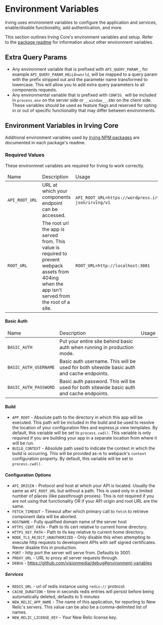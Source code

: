 <Meta title="Configuration|Environment Variables" />

# Environment Variables
Irving uses environment variables to configure the application and services, enable/disable functionality, add authentication, and more.

This section outlines Irving Core's environment variables and setup. Refer to the [package readme](?path=/docs/packages-overview--page) for information about other environment variables.

## Extra Query Params
* Any environment variable that is prefixed with `API_QUERY_PARAM_`, for example `API_QUERY_PARAM_HELLO=world`, will be mapped to a query param with the prefix stripped out and the parameter name transformed to lowercase. This will allow you to add extra query parameters to all components requests.
* Any environmental variable that is prefixed with `CONFIG_` will be included in `process.env` on the server side or `__window__.ENV` on the client side. These variables should be used as feature flags and reserved for opting in or out of specific functionality that may differ between environments.

## Environment Variables in Irving Core
Additional environment variables used by [Irving NPM packages](?path=/docs/packages-overview--page) are documented in each package's readme.

### Required Values
These environmnet variables are required for Irving to work correctly.
<table>
	<thead>
		<tr>
			<td>Name</td>
			<td>Description</td>
			<td>Usage</td>
		</tr>
	</thead>
	<tr>
		<td><code>API_ROOT_URL</code></td>
		<td>URL at which your components endpoint can be accessed.</td>
		<td><code>API_ROOT_URL=https://wordpress.irvingjs.com/wp-json/irving/v1</code></td>
	</tr>
	<tr>
		<td><code>ROOT_URL</code></td>
		<td>The root url the app is served from. This value is required to prevent webpack assets from 404ing when the app isn't served from the root of a site.</td>
		<td><code>ROOT_URL=http://localhost:3001</code></td>
	</tr>
</table>

#### Basic Auth
<table>
	<thead>
		<tr>
			<td>Name</td>
			<td>Description</td>
			<td>Usage</td>
		</tr>
	</thead>
	<tr>
		<td><code>BASIC_AUTH</code></td>
		<td>Put your entire site behind basic auth when running in production mode.</td>
		<td><code></code></td>
	</tr>
	<tr>
		<td><code>BASIC_AUTH_USERNAME</code></td>
		<td>Basic auth username. This will be used for both sitewide basic auth and cache endpoints.</td>
		<td><code></code></td>
	</tr>
	<tr>
		<td><code>BASIC_AUTH_PASSWORD</code></td>
		<td>Basic auth password. This will be used for both sitewide basic auth and cache endpoints.</td>
		<td><code></code></td>
	</tr>
</table>

#### Build
* `APP_ROOT` - Absolute path to the directory in which this app will be executed.
This path will be included in the build and be used to resolve the location of your configuration files and express.js view templates. By default, this variable will be set to `process.cwd()`. This variable is only required if you are building your app in a separate location from where it will be run.
* `BUILD_CONTEXT` - Absolute path used to indicate the context in which the build is occurring.
This will be provided as-is to webpack's `context` configuration property. By default, this variable will be set to `process.cwd()`.

#### Configuration Options
* `API_ORIGIN` - Protocol and host at which your API is located. Usually the same as `API_ROOT_URL` but without a path. This is used only in a limited number of places (like passthrough proxies). This is not required if you are not using that functionality OR if your API origin and root URL are the same.
* `FETCH_TIMEOUT` - Timeout after which primary call to `fetch` to retrieve component data will be aborted.
* `HOSTNAME` - Fully qualified domain name of the server host
* `HTTPS_CERT_PATH` - Path to tls cert relative to current home directory.
* `HTTPS_KEY_PATH` - Path to tls key relative to current home directory.
* `NODE_TLS_REJECT_UNAUTHORIZED` - Only disable this when attempting to execute http requests to development APIs with self signed certificates. Never disable this in production.
* `PORT` - http port the server will serve from. Defaults to 3001.
* `PROXY_URL` - URL to proxy all server requests through.
* `DEBUG` - https://github.com/visionmedia/debug#environment-variables

##### Services
* `REDIS_URL` - url of redis instance using `redis://` protocol.
* `CACHE_DURATION` - time in seconds redis entries will persist before being automatically deleted, defaults to 5 minutes
* `NEW_RELIC_APP_NAME` - The name of this application, for reporting to New Relic's servers. This value can be also be a comma-delimited list of names.
* `NEW_RELIC_LICENSE_KEY` - Your New Relic license key.
